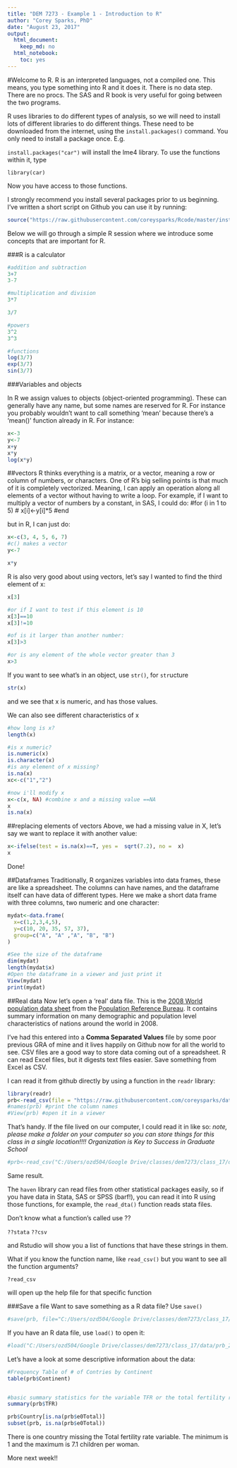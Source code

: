 ```yaml
---
title: "DEM 7273 - Example 1 - Introduction to R"
author: "Corey Sparks, PhD"
date: "August 23, 2017"
output:
  html_document:
    keep_md: no
  html_notebook:
    toc: yes
---
```


#Welcome to R.
R is an interpreted languages, not a compiled one. This means, you type something into R and it does it. There is no data step. There are no procs. The SAS and R book is very useful for going between the two programs.  

R uses libraries to do different types of analysis, so we will need to install lots of different libraries to do different things. These need to be downloaded from the internet, using the `install.packages()` command. You only need to install a package once. E.g.

`install.packages("car")`
will install the lme4 library. To use the functions within it, type

`library(car)`

Now you have access to those functions. 

I strongly recommend you install several packages prior to us beginning. I've written a short script on Github you can use it by running:

```r
source("https://raw.githubusercontent.com/coreysparks/Rcode/master/install_first_7223.R")
```

Below we will go through a simple R session where we introduce some concepts that are important for R.


###R is a calculator
```r
#addition and subtraction
3+7
3-7

#multiplication and division
3*7

3/7

#powers
3^2
3^3

#functions
log(3/7)
exp(3/7)
sin(3/7)

```


###Variables and objects

In R we assign values to objects (object-oriented programming). These can generally have any name, but some names are reserved for R. For instance you probably wouldn't want to call something 'mean' because there's a 'mean()' function already in R. For instance:

```r
x<-3
y<-7
x+y
x*y
log(x*y)

```

##vectors
R thinks everything is a matrix, or a vector, meaning a row or column of numbers, or characters. One of R's big selling points is that much of it is completely vectorized. Meaning, I can apply an operation along all elements of a vector without having to write a loop. For example, if I want to multiply a vector of numbers by a constant, in SAS, I could do:
#for (i in 1 to 5)
#  x[i]<-y[i]*5
#end

but in R, I can just do:
```r
x<-c(3, 4, 5, 6, 7)
#c() makes a vector
y<-7

x*y

```


R is also very good about using vectors, let's say I wanted to find the third element of x:
```r
x[3]

#or if I want to test if this element is 10
x[3]==10
x[3]!=10

#of is it larger than another number:
x[3]>3

#or is any element of the whole vector greater than 3
x>3

```


If you want to see what's in an object, use `str()`, for `str`ucture

```r
str(x)
```

and we see that x is numeric, and has those values.

We can also see different characteristics of x
```r
#how long is x?
length(x)

#is x numeric?
is.numeric(x)
is.character(x)
#is any element of x missing?
is.na(x)
xc<-c("1","2")

#now i'll modify x
x<-c(x, NA) #combine x and a missing value ==NA
x
is.na(x)
```

##replacing elements of vectors
Above, we had a missing value in X, let's say we want to replace it with another value:
```r
x<-ifelse(test = is.na(x)==T, yes =  sqrt(7.2), no =  x)
x
```

Done!

##Dataframes
Traditionally, R organizes variables into data frames, these are like a spreadsheet. The columns can have names, and the dataframe itself can have data of different types. Here we make a short data frame with three columns, two numeric and one character:

```r
mydat<-data.frame(
  x=c(1,2,3,4,5),
  y=c(10, 20, 35, 57, 37),
  group=c("A", "A" ,"A", "B", "B")
)

#See the size of the dataframe
dim(mydat)
length(mydat$x)
#Open the dataframe in a viewer and just print it
View(mydat)
print(mydat)
```


##Real data
Now let's open a 'real' data file. This is the [2008 World population data sheet](http://www.prb.org/Publications/Datasheets/2008/2008wpds.aspx) from the [Population Reference Bureau](http://www.prb.org). It contains summary information on many demographic and population level characteristics of nations around the world in 2008.

I've had this entered into a **Comma Separated Values** file by some poor previous GRA of mine and it lives happily on Github now for all the world to see. CSV files are a good way to store data coming out of a spreadsheet. R can read Excel files, but it digests text files easier. Save something from Excel as CSV. 

I can read it from github directly by using a function in the `readr` library:

```r
library(readr)
prb<-read_csv(file = "https://raw.githubusercontent.com/coreysparks/data/master/PRB2008_All.csv")
#names(prb) #print the column names
#View(prb) #open it in a viewer
```

That's handy. If the file lived on our computer, I could read it in like so:
*note, please make a folder on your computer so you can store things for this class in a single location!!!! Organization is Key to Success in Graduate School*

```r

#prb<-read_csv("C:/Users/ozd504/Google Drive/classes/dem7273/class_17/data/PRB2008_All.csv")

```

Same result.

The `haven` library can read files from other statistical packages easily, so if you have data in Stata, SAS or SPSS (barf!), you can read it into R using those functions, for example, the `read_dta()` function reads stata files. 

Don't know what a function's called use ??

`??stata`
`??csv`

and Rstudio will show you a list of functions that have these strings in them. 

What if you know the function name, like `read_csv()` but you want to see all the function arguments?

`?read_csv`

will open up the help file for that specific function


###Save a file
Want to save something as a R data file? Use `save()`

```r
#save(prb, file="C:/Users/ozd504/Google Drive/classes/dem7273/class_17/data/prb_2008.Rdata")
```

If you have an R data file, use `load()` to open it:

```r
#load("C:/Users/ozd504/Google Drive/classes/dem7273/class_17/data/prb_2008.Rdata")
```



Let's have a look at some descriptive information about the data:
```r
#Frequency Table of # of Contries by Continent
table(prb$Continent)


#basic summary statistics for the variable TFR or the total fertility rate
summary(prb$TFR)

prb$Country[is.na(prb$e0Total)]
subset(prb, is.na(prb$e0Total))
```

There is one country missing the Total fertility rate variable. The minimum is 1 and the maximum is 7.1 children per woman.


More next week!!



